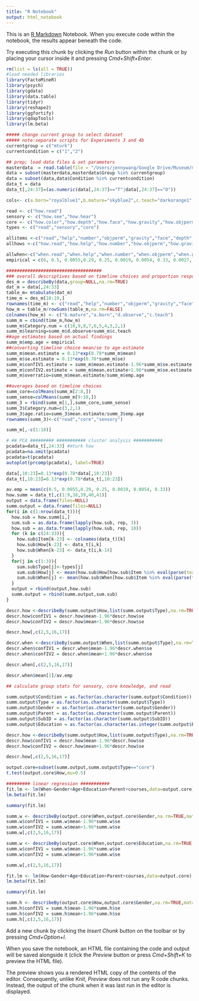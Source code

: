 ```yaml
---
title: "R Notebook"
output: html_notebook
---
```


This is an [R Markdown](http://rmarkdown.rstudio.com) Notebook. When you execute code within the notebook, the results appear beneath the code. 

Try executing this chunk by clicking the *Run* button within the chunk or by placing your cursor inside it and pressing *Cmd+Shift+Enter*. 

```r
rm(list = ls(all = TRUE))
#load needed libraries
library(FactoMineR)
library(psych)
library(gdata)
library(data.table)
library(tidyr)
library(reshape2)
library(ggfortify)
library(qdapTools)
library(lm.beta)

##### change current group to select dataset
##### note:separate scripts for Experiments 3 and 4b
currentgroup = c("mturk")
currentcondition = c("1","2")

## prep; load data files & set parameters
masterdata  = read.table(file = "/Users/jennywang/Google Drive/Museum/mathitude/data/alternative analyses/mathitudemaster.csv", sep=",",header=TRUE, na.strings="")
data = subset(masterdata,masterdata$Group %in% currentgroup)
data = subset(data,data$Condition %in% currentcondition)
data_t = data
data_t[,24:37]=(as.numeric(data[,24:37]=="T"|data[,24:37]=="O"))

cols<- c(a.born="royalblue1",b.mature="skyblue2",c.teach="darkorange1",d.observe="orange")

read <- c("how.read")
sensory <- c("how.see","how.hear")
core <- c("how.color","how.depth","how.face","how.gravity","how.objperm","how.number","how.help")
types <- c("read","sensory","core")

allitems <-c("read","help","number","objperm","gravity","face","depth","color","hear","see")
allhows <-c("how.read","how.help","how.number","how.objperm","how.gravity","how.face","how.depth","how.color","how.hear","how.see")

allwhen<-c("when.read","when.help","when.number","when.objperm","when.gravity","when.face","when.depth","when.color","when.hear","when.see")
empirical = c(6, 0.5, 0.0055,0.29, 0.25, 0.0019, 0.0054, 0.33, 0.0027, 0.052)

####################################
### overall descriptives based on timeline choices and proportion responses for plotting
des_m = describeBy(data,group=NULL,na.rm=TRUE)
dat_m = data[,24:33]
table_m= mtabulate(dat_m)
time_m = des_m[10:19,]
rownames(time_m) <- c("read","help","number","objperm","gravity","face","depth","color","hear","see")
how_m = table_m/rowSums(table_m,na.rm=FALSE)
colnames(how_m) <- c("b.mature","a.born","d.observe","c.teach")
summ_m = cbind(time_m,how_m)
summ_m$Category.num = c(10,9,8,7,6,5,4,3,2,1)
summ_m$learning=summ_m$d.observe+summ_m$c.teach
##age estimates based on actual findings
summ_m$emp.age = empirical
##converting timeline choice mean/se to age estimate
summ_m$mean.estimate = 0.13*exp(0.78*summ_m$mean)
summ_m$se.estimate = 0.13*exp(0.78*summ_m$se)
summ_m$confIV1.estimate = summ_m$mean.estimate-1.96*summ_m$se.estimate
summ_m$confIV2.estimate = summ_m$mean.estimate+1.96*summ_m$se.estimate
summ_m$overratio=summ_m$mean.estimate/summ_m$emp.age

##averages based on timeline choices
summ_core=colMeans(summ_m[2:8,]) 
summ_sense=colMeans(summ_m[9:10,]) 
summ_3 = rbind(summ_m[1,],summ_core,summ_sense)
summ_3$Category.num=c(3,2,1)
summ_3$age.ratio=summ_3$mean.estimate/summ_3$emp.age
rownames(summ_3)<-c("read","core","sensory")

summ_m[,-c(1:18)]

```

```r
# ## PCA ######### ########### cluster analysis ###########
pcadata=data_t[,24:33] #mturk how
pcadata=na.omit(pcadata)
pcadata=t(pcadata)
autoplot(prcomp(pcadata), label=TRUE)

```

```r
data[,10:23]=0.13*exp(0.78*data[,10:23])
data_t[,10:23]=0.13*exp(0.78*data_t[,10:23])

av.emp = mean(c(0.5, 0.0055,0.29, 0.25, 0.0019, 0.0054, 0.33))
how.summ = data_t[,c(1:9,38,39,40,41)]
output = data.frame(files=NULL)
summ.output = data.frame(files=NULL)
for(i in c(1:nrow(data_t))){
  how.sub = how.summ[i,]
  sum.sub = as.data.frame(lapply(how.sub, rep, 3))
  how.sub = as.data.frame(lapply(how.sub, rep, 10))
  for (k in c(24:33)){
    how.sub$Item[k-23] <- colnames(data_t)[k]
    how.sub$How[k-23] <- data_t[i,k]
    how.sub$When[k-23] <- data_t[i,k-14]
  }
  for(j in c(1:3)){
    sum.sub$Type[j]<-types[j]
    sum.sub$How[j] <- mean(how.sub$How[how.sub$Item %in% eval(parse(text = types[j]))],na.rm=TRUE)
    sum.sub$When[j] <- mean(how.sub$When[how.sub$Item %in% eval(parse(text = types[j]))],na.rm=TRUE)
  }
  output = rbind(output,how.sub)
  summ.output = rbind(summ.output,sum.sub)
}

descr.how <-describeBy(summ.output$How,list(summ.output$Type),na.rm=TRUE,mat=TRUE)
descr.how$confIV1 = descr.how$mean-1.96*descr.how$se
descr.how$confIV2 = descr.how$mean+1.96*descr.how$se

descr.how[,c(2,5,16,17)]
```
```r
descr.when <-describeBy(summ.output$When,list(summ.output$Type),na.rm=TRUE,mat=TRUE)
descr.when$confIV1 = descr.when$mean-1.96*descr.when$se
descr.when$confIV2 = descr.when$mean+1.96*descr.when$se

descr.when[,c(2,5,16,17)]

```

```r
descr.when$mean[1]/av.emp
```




```r
## calculate group stats for sensory, core knowledge, and read

summ.output$Condition = as.factor(as.character(summ.output$Condition))
summ.output$Type = as.factor(as.character(summ.output$Type))
summ.output$Gender = as.factor(as.character(summ.output$Gender))
summ.output$Parent = as.factor(as.character(summ.output$Parent))
summ.output$SubID = as.factor(as.character(summ.output$SubID))
summ.output$Education = as.factor(as.character(as.integer(summ.output$Education)>1))

descr.how <-describeBy(summ.output$How,list(summ.output$Type),na.rm=TRUE,mat=TRUE)
descr.how$confIV1 = descr.how$mean-1.96*descr.how$se
descr.how$confIV2 = descr.how$mean+1.96*descr.how$se

descr.how[,c(2,5,16,17)]


```


```r
output.core=subset(summ.output,summ.output$Type=="core")
t.test(output.core$How,mu=0.5)

```

```r
######### linear regression ###########
fit.lm <- lm(When~Gender+Age+Education+Parent+courses,data=output.core)
lm.beta(fit.lm)
```

```r
summary(fit.lm)
```

```r

summ.w <- describeBy(output.core$When,output.core$Gender,na.rm=TRUE,mat=TRUE)
summ.w$confIV1 = summ.w$mean-1.96*summ.w$se
summ.w$confIV2 = summ.w$mean+1.96*summ.w$se
summ.w[,c(2,5,16,17)]


```

```r
summ.w <- describeBy(output.core$When,output.core$Education,na.rm=TRUE,mat=TRUE)
summ.w$confIV1 = summ.w$mean-1.96*summ.w$se
summ.w$confIV2 = summ.w$mean+1.96*summ.w$se

summ.w[,c(2,5,16,17)]


```

```r

fit.lm <- lm(How~Gender+Age+Education+Parent+courses,data=output.core)
lm.beta(fit.lm)
```

```r
summary(fit.lm)

```

```r
summ.h <- describeBy(output.core$How,output.core$Gender,na.rm=TRUE,mat=TRUE)
summ.h$confIV1 = summ.h$mean-1.96*summ.h$se
summ.h$confIV2 = summ.h$mean+1.96*summ.h$se
summ.h[,c(2,5,16,17)]
```


Add a new chunk by clicking the *Insert Chunk* button on the toolbar or by pressing *Cmd+Option+I*.

When you save the notebook, an HTML file containing the code and output will be saved alongside it (click the *Preview* button or press *Cmd+Shift+K* to preview the HTML file). 

The preview shows you a rendered HTML copy of the contents of the editor. Consequently, unlike *Knit*, *Preview* does not run any R code chunks. Instead, the output of the chunk when it was last run in the editor is displayed.

